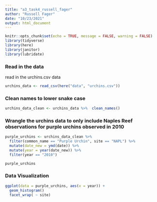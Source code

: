 ```yaml
---
title: "a3_task4_russell_fager"
author: "Russell Fager"
date: "10/23/2021"
output: html_document
---
```


```r
knitr::opts_chunk$set(echo = TRUE, message = FALSE, warning = FALSE)
library(tidyverse)
library(here)
library(janitor)
library(lubridate)

```

### Read in the data

read in the urchins.csv data
```r
urchins_data <- read_csv(here("data", "urchins.csv"))
```
### Clean names to lower snake case

```r
urchins_data_clean <- urchins_data %>%  clean_names()
```
### Wrangle the urchins data to only include Naples Reef observations for purple urchins observed in 2010
```r
purple_urchins <- urchins_data_clean %>% 
  filter(common_name == "Purple Urchin", site == "NAPL") %>% 
  mutate(date_new = ymd(date)) %>% 
  mutate(year = year(date_new)) %>% 
  filter(year == "2010")

purple_urchins
```
### Data Visualization 

```r
ggplot(data = purple_urchins, aes(x = year)) +
  geom_histogram()
  facet_wrap( ~ site)
```

